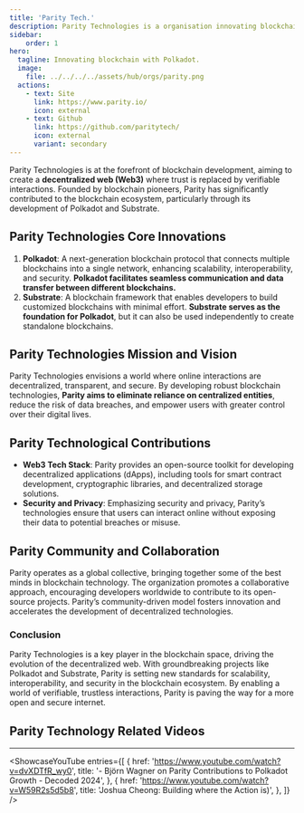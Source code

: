 ```yaml
---
title: 'Parity Tech.'
description: Parity Technologies is a organisation innovating blockchain with Polkadot and Substrate for a secure, decentralized web.
sidebar: 
    order: 1
hero:
  tagline: Innovating blockchain with Polkadot.
  image: 
    file: ../../../../assets/hub/orgs/parity.png
  actions:
    - text: Site
      link: https://www.parity.io/
      icon: external
    - text: Github
      link: https://github.com/paritytech/
      icon: external
      variant: secondary
---
```



Parity Technologies is at the forefront of blockchain development, aiming to create a **decentralized web (Web3)** where trust is replaced by verifiable interactions. Founded by blockchain pioneers, Parity has significantly contributed to the blockchain ecosystem, particularly through its development of Polkadot and Substrate.

## Parity Technologies Core Innovations
1. **Polkadot**: A next-generation blockchain protocol that connects multiple blockchains into a single network, enhancing scalability, interoperability, and security. **Polkadot facilitates seamless communication and data transfer between different blockchains.**
2. **Substrate**: A blockchain framework that enables developers to build customized blockchains with minimal effort. **Substrate serves as the foundation for Polkadot**, but it can also be used independently to create standalone blockchains.

## Parity Technologies Mission and Vision
Parity Technologies envisions a world where online interactions are decentralized, transparent, and secure. By developing robust blockchain technologies, **Parity aims to eliminate reliance on centralized entities**, reduce the risk of data breaches, and empower users with greater control over their digital lives.

## Parity Technological Contributions
- **Web3 Tech Stack**: Parity provides an open-source toolkit for developing decentralized applications (dApps), including tools for smart contract development, cryptographic libraries, and decentralized storage solutions.
- **Security and Privacy**: Emphasizing security and privacy, Parity’s technologies ensure that users can interact online without exposing their data to potential breaches or misuse.

## Parity Community and Collaboration
Parity operates as a global collective, bringing together some of the best minds in blockchain technology. The organization promotes a collaborative approach, encouraging developers worldwide to contribute to its open-source projects. Parity’s community-driven model fosters innovation and accelerates the development of decentralized technologies.

### Conclusion
Parity Technologies is a key player in the blockchain space, driving the evolution of the decentralized web. With groundbreaking projects like Polkadot and Substrate, Parity is setting new standards for scalability, interoperability, and security in the blockchain ecosystem. By enabling a world of verifiable, trustless interactions, Parity is paving the way for a more open and secure internet.


## Parity Technology Related Videos
----------------
<ShowcaseYouTube
  entries={[
      {
      href: 'https://www.youtube.com/watch?v=dvXDTfR_wy0',
      title: '- Björn Wagner on Parity Contributions to Polkadot Growth - Decoded 2024',
    },
        {
      href: 'https://www.youtube.com/watch?v=W59R2s5d5b8',
      title: 'Joshua Cheong: Building where the Action is)',
    },
  ]}
/>
